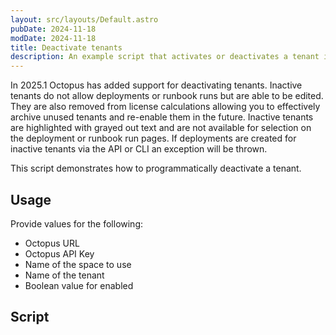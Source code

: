 ```yaml
---
layout: src/layouts/Default.astro
pubDate: 2024-11-18
modDate: 2024-11-18
title: Deactivate tenants
description: An example script that activates or deactivates a tenant in Octopus.
---
```


In 2025.1 Octopus has added support for deactivating tenants. Inactive tenants do not allow deployments or runbook runs but are able to be edited. They are also removed from license calculations allowing you to effectively archive unused tenants and re-enable them in the future.
Inactive tenants are highlighted with grayed out text and are not available for selection on the deployment or runbook run pages. If deployments are created for inactive tenants via the API or CLI an exception will be thrown.

This script demonstrates how to programmatically deactivate a tenant.

## Usage

Provide values for the following:

- Octopus URL
- Octopus API Key
- Name of the space to use
- Name of the tenant
- Boolean value for enabled

## Script

<DeactivateTenantScripts />